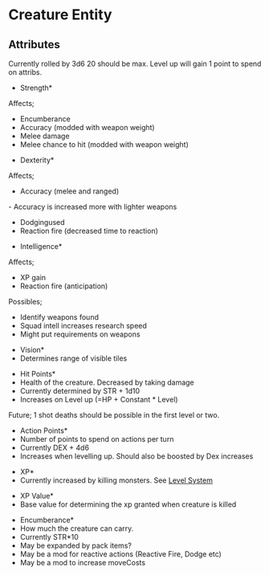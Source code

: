 = Creature Entity =

== Attributes ==
Currently rolled by 3d6
20 should be max.
Level up will gain 1 point to spend on attribs.

*Strength*

Affects;
* Encumberance
* Accuracy (modded with weapon weight)
* Melee damage
* Melee chance to hit (modded with weapon weight)

*Dexterity*

Affects;
* Accuracy (melee and ranged)
- Accuracy is increased more with lighter weapons
* Dodgingused 
* Reaction fire (decreased time to reaction)

*Intelligence*

Affects;
* XP gain
* Reaction fire (anticipation)

Possibles;
* Identify weapons found
* Squad intell increases research speed
* Might put requirements on weapons

*Vision*
* Determines range of visible tiles

*Hit Points*
* Health of the creature. Decreased by taking damage
* Currently determined by STR + 1d10
* Increases on Level up (=HP + Constant * Level)

Future;
1 shot deaths should be possible in the first level or two.

*Action Points*
* Number of points to spend on actions per turn
* Currently DEX + 4d6
* Increases when levelling up. Should also be boosted by Dex increases

*XP*
* Currently increased by killing monsters. See [[Level System]]

*XP Value*
* Base value for determining the xp granted when creature is killed

*Encumberance*
* How much the creature can carry.
* Currently STR*10
* May be expanded by pack items?
* May be a mod for reactive actions (Reactive Fire, Dodge etc)
* May be a mod to increase moveCosts


